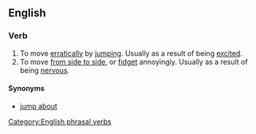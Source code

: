 ==English==

===Verb===
{{infl|en|verb|head=[[jump]] [[around]]}}

# To move [[erratically]] by [[jumping]]. Usually as a result of being [[excited]].
# To move [[from side to side]], or [[fidget]] annoyingly. Usually as a result of being [[nervous]].

====Synonyms====
* [[jump about]]

[[Category:English phrasal verbs]]